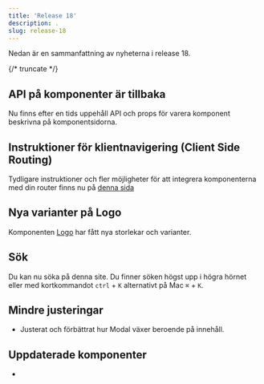 ```yaml
---
title: 'Release 18'
description: .
slug: release-18
---
```


Nedan är en sammanfattning av nyheterna i release 18.

{/* truncate */}

## API på komponenter är tillbaka

Nu finns efter en tids uppehåll API och props för varera komponent beskrivna på komponentsidorna.

## Instruktioner för klientnavigering (Client Side Routing)

Tydligare instruktioner och fler möjligheter för att integrera komponenterna med din router finns nu på [denna sida](/dev/client-side-routing)

## Nya varianter på Logo

Komponenten [Logo](/components/logo) har fått nya storlekar och varianter.

## Sök

Du kan nu söka på denna site. Du finner söken högst upp i högra hörnet eller med kortkommandot `ctrl` + `K` alternativt på Mac `⌘` + `K`.

## Mindre justeringar

- Justerat och förbättrat hur Modal växer beroende på innehåll.

## Uppdaterade komponenter

-
